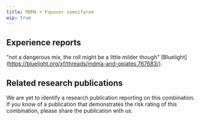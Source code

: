 ---
title: MDMA + Papaver somnifarem
wip: true
---

## Experience reports

"not a dangerous mix, the roll might be a little milder though" [Bluelight] (https://bluelight.org/xf/threads/mdma-and-opiates.767683/).


## Related research publications

We are yet to identify a research publication reporting on this combination. If you know of a publication that demonstrates the risk rating of this combination, please share the publication with us.



